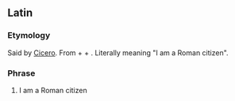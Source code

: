 ==Latin==
===Etymology===
Said by [[w:en:Cicero|Cicero]]. From {{term|civis|cīvis|a citizen|lang=la}} + {{term|Romanus|Rōmānus|Roman|lang=la}} + {{term|sum||I am|lang=la}}. Literally meaning "I am a Roman citizen". 

===Phrase===
{{infl|la|phrasebook|head=[[civis#Latin|cīvis]] [[Romanus#Latin|Rōmānus]] [[sum#Latin|sum]]}}

# I am a Roman citizen